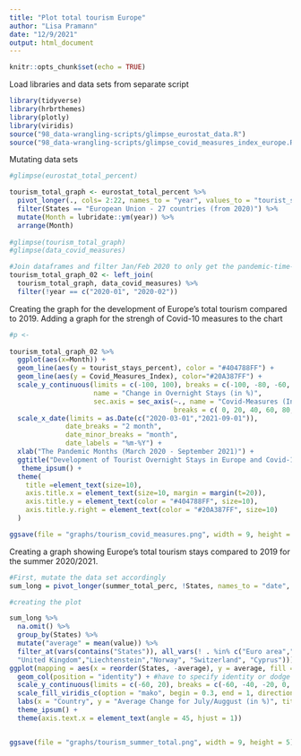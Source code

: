 ```yaml
---
title: "Plot total tourism Europe"
author: "Lisa Pramann"
date: "12/9/2021"
output: html_document
---
```


```r
knitr::opts_chunk$set(echo = TRUE)
```

Load libraries and data sets from separate script 
```r
library(tidyverse)
library(hrbrthemes)
library(plotly)
library(viridis)
source("98_data-wrangling-scripts/glimpse_eurostat_data.R")
source("98_data-wrangling-scripts/glimpse_covid_measures_index_europe.R") 
```

Mutating data sets  
```r

#glimpse(eurostat_total_percent)

tourism_total_graph <- eurostat_total_percent %>% 
  pivot_longer(., cols= 2:22, names_to = "year", values_to = "tourist_stays_percent") %>% 
  filter(States == "European Union - 27 countries (from 2020)") %>% 
  mutate(Month = lubridate::ym(year)) %>% 
  arrange(Month) 
  
#glimpse(tourism_total_graph)
#glimpse(data_covid_measures)

#Join dataframes and filter Jan/Feb 2020 to only get the pandemic-time-series
tourism_total_graph_02 <- left_join( 
  tourism_total_graph, data_covid_measures) %>% 
  filter(!year == c("2020-01", "2020-02"))

```

Creating the graph for the development of Europe's total tourism compared to 2019. 
Adding a graph for the strengh of Covid-10 measures to the chart 
```r

#p <- 
  
tourism_total_graph_02 %>% 
  ggplot(aes(x=Month)) +
  geom_line(aes(y = tourist_stays_percent), color = "#404788FF") +
  geom_line(aes(y = Covid_Measures_Index), color="#20A387FF") +
  scale_y_continuous(limits = c(-100, 100), breaks = c(-100, -80, -60, -40, -20, 0, 20, 40, 60, 80, 100), 
                     name = "Change in Overnight Stays (in %)", 
                     sec.axis = sec_axis(~., name = "Covid-Measures (Index 0-100)", 
                                         breaks = c( 0, 20, 40, 60, 80, 100))) +
  scale_x_date(limits = as.Date(c("2020-03-01","2021-09-01")),
              date_breaks = "2 month",
              date_minor_breaks = "month", 
              date_labels = "%m-%Y") +
  xlab("The Pandemic Months (March 2020 - September 2021)") +
  ggtitle("Development of Tourist Overnight Stays in Europe and Covid-19 Restrictions") +
   theme_ipsum() +
  theme(
    title =element_text(size=10),
    axis.title.x = element_text(size=10, margin = margin(t=20)),
    axis.title.y = element_text(color = "#404788FF", size=10),
    axis.title.y.right = element_text(color = "#20A387FF", size=10)
  )

ggsave(file = "graphs/tourism_covid_measures.png", width = 9, height = 5)

```


Creating a graph  showing Europe's total tourism stays compared to 2019 for the summer 2020/2021.
```r
#First, mutate the data set accordingly 
sum_long = pivot_longer(summer_total_perc, !States, names_to = "date", values_to = "value")

#creating the plot 

sum_long %>% 
  na.omit() %>% 
  group_by(States) %>% 
  mutate("average" = mean(value)) %>% 
  filter_at(vars(contains("States")), all_vars(! . %in% c("Euro area","European Union - 27 countries (from 2020)","European Union - 28 countries (2013-2020)","Malta", 
  "United Kingdom","Liechtenstein","Norway", "Switzerland", "Cyprus"))) %>%  
ggplot(mapping = aes(x = reorder(States, -average), y = average, fill = average)) +
  geom_col(position = "identity") + #have to specify identity or dodge otherwise it will add all the same average values together per country
  scale_y_continuous(limits = c(-60, 20), breaks = c(-60, -40, -20, 0, 20)) +
  scale_fill_viridis_c(option = "mako", begin = 0.3, end = 1, direction = 1)+
  labs(x = "Country", y = "Average Change for July/Auggust (in %)", title = "Tourist stays in the Summer 2020/2021 as compared to 2019", caption = "Note: France, Iceland, and Ireland results are averages of incomplete data.")+
  theme_ipsum() +
  theme(axis.text.x = element_text(angle = 45, hjust = 1))


ggsave(file = "graphs/tourism_summer_total.png", width = 9, height = 5)

```

  
  

